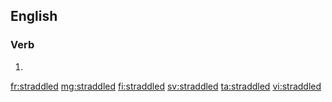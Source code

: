 ==English==

===Verb===
{{head|en|verb form}}

# {{en-past of|straddle}}

[[fr:straddled]]
[[mg:straddled]]
[[fi:straddled]]
[[sv:straddled]]
[[ta:straddled]]
[[vi:straddled]]